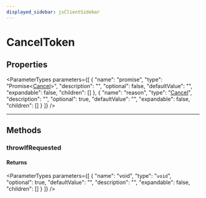 ```yaml
---
displayed_sidebar: jsClientSidebar
---
```



# CancelToken

## Properties

<ParameterTypes parameters={[
  {
    "name": "promise",
    "type": "Promise&#60;[Cancel](internal.Cancel.mdx)&#62;",
    "description": "",
    "optional": false,
    "defaultValue": "",
    "expandable": false,
    "children": []
  },
  {
    "name": "reason",
    "type": "[Cancel](internal.Cancel.mdx)",
    "description": "",
    "optional": true,
    "defaultValue": "",
    "expandable": false,
    "children": []
  }
]} />

___

## Methods

### throwIfRequested

#### Returns

<ParameterTypes parameters={[
  {
    "name": "void",
    "type": "`void`",
    "optional": true,
    "defaultValue": "",
    "description": "",
    "expandable": false,
    "children": []
  }
]} />

